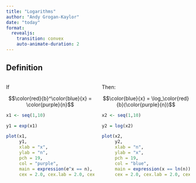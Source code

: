 ```yaml
---
title: "Logarithms"
author: "Andy Grogan-Kaylor"
date: "today"
format:
  revealjs:
    transition: convex
    auto-animate-duration: 2
---
```


## Definition

:::: {.columns}

::: {.column width="45%"}
If 

$$\color{red}{b}^\color{blue}{x} = \color{purple}{n}$$
```r

x1 <- seq(1,10)

y1 = exp(x1)

plot(x1, 
     y1,
     xlab = "x", 
     ylab = "n", 
     pch = 19, 
     col = "purple", 
     main = expression(e^x == n),
     cex = 2.0, cex.lab = 2.0, cex.main = 2.0)

```
:::

::: {.column width="45%"}
Then:

$$\color{blue}{x} = \log_\color{red}{b}(\color{purple}{n})$$
```r

x2 <- seq(1,10)

y2 = log(x2)

plot(x2, 
     y2,
     xlab = "n", 
     ylab = "x", 
     pch = 19, 
     col = "blue", 
     main = expression(x == ln(n)),
     cex = 2.0, cex.lab = 2.0, cex.main = 2.0)

```
:::

::::






